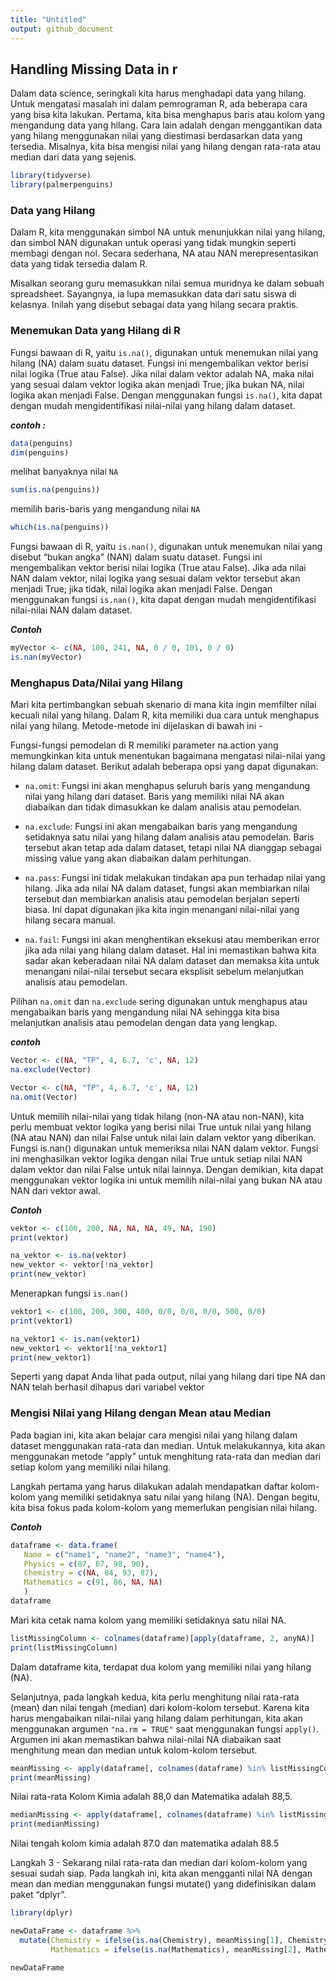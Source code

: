 ---
title: "Untitled"
output: github_document
---

## Handling Missing Data in r

Dalam data science, seringkali kita harus menghadapi data yang hilang. Untuk mengatasi masalah ini dalam pemrograman R, ada beberapa cara yang bisa kita lakukan. Pertama, kita bisa menghapus baris atau kolom yang mengandung data yang hilang. Cara lain adalah dengan menggantikan data yang hilang menggunakan nilai yang diestimasi berdasarkan data yang tersedia. Misalnya, kita bisa mengisi nilai yang hilang dengan rata-rata atau median dari data yang sejenis.

```{r}
library(tidyverse)
library(palmerpenguins)
```


### Data yang Hilang

Dalam R, kita menggunakan simbol NA untuk menunjukkan nilai yang hilang, dan simbol NAN digunakan untuk operasi yang tidak mungkin seperti membagi dengan nol. Secara sederhana, NA atau NAN merepresentasikan data yang tidak tersedia dalam R.

Misalkan seorang guru memasukkan nilai semua muridnya ke dalam sebuah spreadsheet. Sayangnya, ia lupa memasukkan data dari satu siswa di kelasnya. Inilah yang disebut sebagai data yang hilang secara praktis.

### Menemukan Data yang Hilang di R

Fungsi bawaan di R, yaitu `is.na()`, digunakan untuk menemukan nilai yang hilang (NA) dalam suatu dataset. Fungsi ini mengembalikan vektor berisi nilai logika (True atau False). Jika nilai dalam vektor adalah NA, maka nilai yang sesuai dalam vektor logika akan menjadi True; jika bukan NA, nilai logika akan menjadi False. Dengan menggunakan fungsi `is.na()`, kita dapat dengan mudah mengidentifikasi nilai-nilai yang hilang dalam dataset.


***contoh :*** 
```{r}
data(penguins)
dim(penguins)
```

melihat banyaknya nilai `NA`

```{r}
sum(is.na(penguins))
```

memilih baris-baris yang mengandung nilai `NA`

```{r}
which(is.na(penguins))
```

Fungsi bawaan di R, yaitu `is.nan()`, digunakan untuk menemukan nilai yang disebut "bukan angka" (NAN) dalam suatu dataset. Fungsi ini mengembalikan vektor berisi nilai logika (True atau False). Jika ada nilai NAN dalam vektor, nilai logika yang sesuai dalam vektor tersebut akan menjadi True; jika tidak, nilai logika akan menjadi False. Dengan menggunakan fungsi `is.nan()`, kita dapat dengan mudah mengidentifikasi nilai-nilai NAN dalam dataset.

***Contoh***

```{r}
myVector <- c(NA, 100, 241, NA, 0 / 0, 101, 0 / 0)
is.nan(myVector)
```


### Menghapus Data/Nilai yang Hilang

Mari kita pertimbangkan sebuah skenario di mana kita ingin memfilter nilai kecuali nilai yang hilang. Dalam R, kita memiliki dua cara untuk menghapus nilai yang hilang. Metode-metode ini dijelaskan di bawah ini -

Fungsi-fungsi pemodelan di R memiliki parameter na.action yang memungkinkan kita untuk menentukan bagaimana mengatasi nilai-nilai yang hilang dalam dataset. Berikut adalah beberapa opsi yang dapat digunakan:

- `na.omit`: Fungsi ini akan menghapus seluruh baris yang mengandung nilai yang hilang dari dataset. Baris yang memiliki nilai NA akan diabaikan dan tidak dimasukkan ke dalam analisis atau pemodelan.

- `na.exclude`: Fungsi ini akan mengabaikan baris yang mengandung setidaknya satu nilai yang hilang dalam analisis atau pemodelan. Baris tersebut akan tetap ada dalam dataset, tetapi nilai NA dianggap sebagai missing value yang akan diabaikan dalam perhitungan.

- `na.pass`: Fungsi ini tidak melakukan tindakan apa pun terhadap nilai yang hilang. Jika ada nilai NA dalam dataset, fungsi akan membiarkan nilai tersebut dan membiarkan analisis atau pemodelan berjalan seperti biasa. Ini dapat digunakan jika kita ingin menangani nilai-nilai yang hilang secara manual.

- `na.fail`: Fungsi ini akan menghentikan eksekusi atau memberikan error jika ada nilai yang hilang dalam dataset. Hal ini memastikan bahwa kita sadar akan keberadaan nilai NA dalam dataset dan memaksa kita untuk menangani nilai-nilai tersebut secara eksplisit sebelum melanjutkan analisis atau pemodelan.

Pilihan `na.omit` dan `na.exclude` sering digunakan untuk menghapus atau mengabaikan baris yang mengandung nilai NA sehingga kita bisa melanjutkan analisis atau pemodelan dengan data yang lengkap.

***contoh***

```{r}
Vector <- c(NA, "TP", 4, 6.7, 'c', NA, 12)
na.exclude(Vector)
```

```{r}
Vector <- c(NA, "TP", 4, 6.7, 'c', NA, 12)
na.omit(Vector)
```

Untuk memilih nilai-nilai yang tidak hilang (non-NA atau non-NAN), kita perlu membuat vektor logika yang berisi nilai True untuk nilai yang hilang (NA atau NAN) dan nilai False untuk nilai lain dalam vektor yang diberikan. Fungsi is.nan() digunakan untuk memeriksa nilai NAN dalam vektor. Fungsi ini menghasilkan vektor logika dengan nilai True untuk setiap nilai NAN dalam vektor dan nilai False untuk nilai lainnya. Dengan demikian, kita dapat menggunakan vektor logika ini untuk memilih nilai-nilai yang bukan NA atau NAN dari vektor awal.


***Contoh***
```{r}
vektor <- c(100, 200, NA, NA, NA, 49, NA, 190)
print(vektor)
```
```{r}
na_vektor <- is.na(vektor)
new_vektor <- vektor[!na_vektor]
print(new_vektor)
```

Menerapkan fungsi `is.nan()`

```{r}
vektor1 <- c(100, 200, 300, 400, 0/0, 0/0, 0/0, 500, 0/0)
print(vektor1)
```

```{r}
na_vektor1 <- is.nan(vektor1)
new_vektor1 <- vektor1[!na_vektor1]
print(new_vektor1)
```

Seperti yang dapat Anda lihat pada output, nilai yang hilang dari tipe NA dan NAN telah berhasil dihapus dari variabel vektor

### Mengisi Nilai yang Hilang dengan Mean atau Median

Pada bagian ini, kita akan belajar cara mengisi nilai yang hilang dalam dataset menggunakan rata-rata dan median. Untuk melakukannya, kita akan menggunakan metode "apply" untuk menghitung rata-rata dan median dari setiap kolom yang memiliki nilai hilang.

Langkah pertama yang harus dilakukan adalah mendapatkan daftar kolom-kolom yang memiliki setidaknya satu nilai yang hilang (NA). Dengan begitu, kita bisa fokus pada kolom-kolom yang memerlukan pengisian nilai hilang.

***Contoh***

```{r}
dataframe <- data.frame(
   Name = c("name1", "name2", "name3", "name4"),
   Physics = c(87, 67, 98, 90),
   Chemistry = c(NA, 84, 93, 87),
   Mathematics = c(91, 86, NA, NA)
   )
dataframe
```

Mari kita cetak nama kolom yang memiliki setidaknya satu nilai NA.

```{r}
listMissingColumn <- colnames(dataframe)[apply(dataframe, 2, anyNA)]
print(listMissingColumn)
```


Dalam dataframe kita, terdapat dua kolom yang memiliki nilai yang hilang (NA).

Selanjutnya, pada langkah kedua, kita perlu menghitung nilai rata-rata (mean) dan nilai tengah (median) dari kolom-kolom tersebut. Karena kita harus mengabaikan nilai-nilai yang hilang dalam perhitungan, kita akan menggunakan argumen `"na.rm = TRUE"` saat menggunakan fungsi `apply()`. Argumen ini akan memastikan bahwa nilai-nilai NA diabaikan saat menghitung mean dan median untuk kolom-kolom tersebut.

```{r}
meanMissing <- apply(dataframe[, colnames(dataframe) %in% listMissingColumn], 2, mean, na.rm = TRUE)
print(meanMissing)
```

Nilai rata-rata Kolom Kimia adalah 88,0 dan Matematika adalah 88,5.

```{r}
medianMissing <- apply(dataframe[, colnames(dataframe) %in% listMissingColumn], 2, median, na.rm = TRUE)
print(medianMissing)
```

Nilai tengah kolom kimia adalah 87.0 dan matematika adalah 88.5

Langkah 3 - Sekarang nilai rata-rata dan median dari kolom-kolom yang sesuai sudah siap. Pada langkah ini, kita akan mengganti nilai NA dengan mean dan median menggunakan fungsi mutate() yang didefinisikan dalam paket "dplyr".

```{r}
library(dplyr)
```

```{r}
newDataFrame <- dataframe %>%
  mutate(Chemistry = ifelse(is.na(Chemistry), meanMissing[1], Chemistry),
         Mathematics = ifelse(is.na(Mathematics), meanMissing[2], Mathematics))

newDataFrame
```


